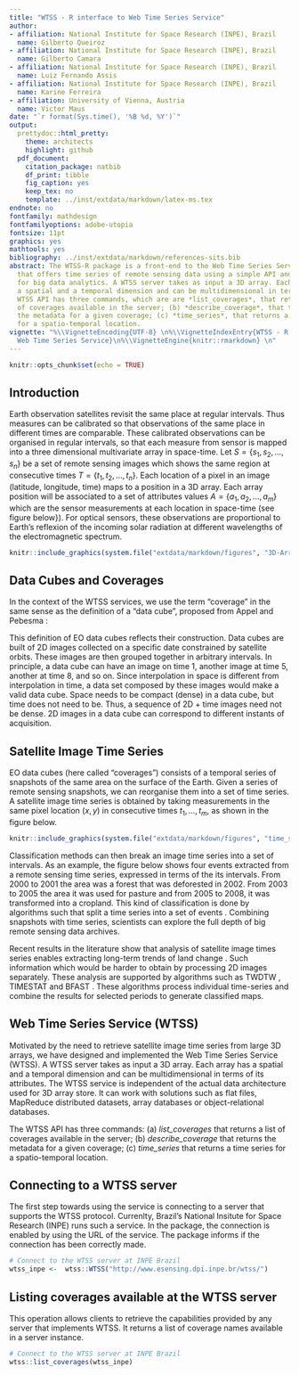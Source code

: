 ```yaml
---
title: "WTSS - R interface to Web Time Series Service"
author:
- affiliation: National Institute for Space Research (INPE), Brazil
  name: Gilberto Queiroz
- affiliation: National Institute for Space Research (INPE), Brazil
  name: Gilberto Camara
- affiliation: National Institute for Space Research (INPE), Brazil
  name: Luiz Fernando Assis
- affiliation: National Institute for Space Research (INPE), Brazil
  name: Karine Ferreira
- affiliation: University of Vienna, Austria
  name: Victor Maus
date: "`r format(Sys.time(), '%B %d, %Y')`"
output:
  prettydoc::html_pretty:
    theme: architects
    highlight: github
  pdf_document:
    citation_package: natbib
    df_print: tibble
    fig_caption: yes
    keep_tex: no
    template: ../inst/extdata/markdown/latex-ms.tex
endnote: no
fontfamily: mathdesign
fontfamilyoptions: adobe-utopia
fontsize: 11pt
graphics: yes
mathtools: yes
bibliography: ../inst/extdata/markdown/references-sits.bib
abstract: The WTSS-R package is a front-end to the Web Time Series Service (WTSS)
  that offers time series of remote sensing data using a simple API and is suited
  for big data analytics. A WTSS server takes as input a 3D array. Each array has
  a spatial and a temporal dimension and can be multidimensional in terms of its attributes.  The
  WTSS API has three commands, which are are *list_coverages*, that returns a list
  of coverages available in the server; (b) *describe_coverage*, that that returns
  the metadata for a given coverage; (c) *time_series*, that returns a time series
  for a spatio-temporal location.
vignette: "%\\VignetteEncoding{UTF-8} \n%\\VignetteIndexEntry{WTSS - R interface to
  Web Time Series Service}\n%\\VignetteEngine{knitr::rmarkdown} \n"
---
```

```r
knitr::opts_chunk$set(echo = TRUE)
```

## Introduction

Earth observation satellites revisit the same place at regular intervals. Thus measures can be calibrated so that observations of the same place in different times are comparable. These calibrated observations can be organised in regular intervals, so that each measure from sensor is mapped into a three dimensional multivariate array in space-time. Let $S = \{s_{1}, s_{2},\dotsc, s_{n}\}$ be a set of remote sensing images which shows the same region at \emph{n} consecutive times $T = \{t_{1}, t_{2}, \dotsc, t_{n}\}$. Each location \emph{[x, y, t]} of a pixel in an image (latitude, longitude, time) maps to a \emph{[i, j, k]} position in a 3D array. Each array position \emph{[i, j, k]} will be associated to a set of attributes values $A = \{a_{1}, a_{2}, \dotsc, a_{m}\}$ which are the sensor measurements at each location in space-time (see figure below}). For optical sensors, these observations are proportional to Earth's reflexion of the incoming solar radiation at different wavelengths of the electromagnetic spectrum. 

```r
knitr::include_graphics(system.file("extdata/markdown/figures", "3D-Arrays.png", package = "wtss"))
```

## Data Cubes and Coverages

In the context of the WTSS services, we use the term "coverage" in the same sense as the definition of a "data cube", proposed from Appel and Pebesma \cite{Appel2019}:  

\emph{A regular, dense Earth observation (EO) data cube is a four-dimensional array with dimensions x (longitude or easting), y (latitude or northing), and time, with the following properties:}

\begin{enumerate}
	
\item \emph{Spatial dimensions refer to a single spatial reference system (SRS)};
\item \emph{Cells of a data cube have a constant spatial size (with regard to the cube's SRS)};
\item \emph{The spatial reference is defined by a simple offset and the cell size per axis, i.e., the cube axes are aligned with the SRS axes;}
\item \emph{The temporal reference is a known set of non-overlapping temporal intervals; each temporal interval is defined by a simple start date/time and the temporal duration of cells;}
\item \emph{All cells have the same set of attributes; each attribute can be a scalar or a vector;}   
\item \emph{For every combination of dimensions, a cell has a single set of attribute values.}
\end{enumerate}

This definition of EO data cubes reflects their construction. Data cubes are built of 2D images collected on a specific date constrained by satellite orbits. These images are then grouped together in arbitrary intervals. In principle, a data cube can have an image on time 1, another image at time 5, another at time 8, and so on. Since interpolation in space is different from interpolation in time, a data set composed by these images would make a valid data cube. Space needs to be compact (dense) in a data cube, but time does not need to be. Thus, a sequence of 2D + time images need not be dense. 2D images in a data cube can correspond to different instants of acquisition.

## Satellite Image Time Series

EO data cubes (here called "coverages") consists of a temporal series of snapshots of the same area on the surface of the Earth. Given a series of remote sensing snapshots, we can reorganise them into a set of time series.  A satellite image time series is obtained by taking measurements in the same pixel location $(x,y)$ in consecutive times $t_1,...,t_m$, as shown in the figure below.

```r
knitr::include_graphics(system.file("extdata/markdown/figures", "time_series.png", package = "wtss"))
```


Classification methods can then break an image time series into a set of intervals. As an example, the figure below shows four events extracted from a remote sensing time series, expressed in terms of the its intervals. From 2000 to 2001 the area was a forest that was deforested in 2002. From 2003 to 2005 the area it was used for pasture and from 2005 to 2008, it was transformed into a cropland. This kind of classification is done by algorithms such that split a time series into a set of events \cite{Maus2017}. Combining snapshots with time series, scientists can explore the full depth of big remote sensing data archives.

Recent results in the literature show that analysis of satellite image times series enables extracting long-term trends of land change \citep{Pasquarella2016}. Such information which would be harder to obtain by processing 2D images separately. These analysis are supported by algorithms such as TWDTW \citep{Maus2016}, TIMESTAT \citep{Jonsson2004} and BFAST \citep{Verbesselt2010}. These algorithms process individual time-series and combine the results for selected periods to generate classified maps. 

## Web Time Series Service (WTSS)

Motivated by the need to retrieve satellite image time series from large 3D arrays, we have designed and implemented the Web Time Series Service (WTSS). A WTSS server takes as input a 3D array. Each array has a spatial and a temporal dimension and can be multidimensional in terms of its attributes. The WTSS service is independent of the actual data architecture used for 3D array store. It can work with solutions such as flat files, MapReduce distributed datasets, array databases or object-relational databases.

The WTSS API has three commands: (a) *list_coverages* that returns a list of coverages available in the server; (b) *describe_coverage* that returns the metadata for a given coverage; (c) *time_series* that returns a time series for a spatio-temporal location. 

## Connecting to a WTSS server

The first step towards using the service is connecting to a server that supports the WTSS protocol. Currenlty, Brazil's National Insitute for Space Research (INPE) runs such a service. In the package, the connection is enabled by using the URL of the service. The package informs if the connection has been correctly made.

```r
# Connect to the WTSS server at INPE Brazil
wtss_inpe <-  wtss::WTSS("http://www.esensing.dpi.inpe.br/wtss/")
```

## Listing coverages available at the WTSS server

This operation allows clients to retrieve the capabilities provided by any server that implements WTSS. It returns a list of coverage names available in a server instance.

```r
# Connect to the WTSS server at INPE Brazil
wtss::list_coverages(wtss_inpe)
```

